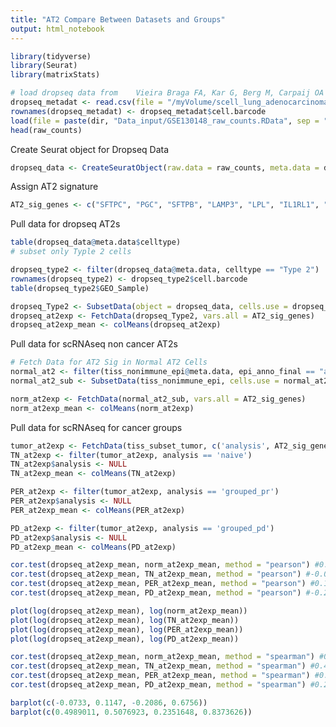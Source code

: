```yaml
---
title: "AT2 Compare Between Datasets and Groups"
output: html_notebook
---
```


```r
library(tidyverse)
library(Seurat)
library(matrixStats)
```

```r
# load dropseq data from 	Vieira Braga FA, Kar G, Berg M, Carpaij OA et al. A cellular census of human lungs identifies novel cell states in health and in asthma. Nat Med 2019 Jun 17. PMID: 31209336
dropseq_metadat <- read.csv(file = "/myVolume/scell_lung_adenocarcinoma/Data_input/GSE130148_barcodes_cell_types.txt", header = TRUE, sep = "\t")
rownames(dropseq_metadat) <- dropseq_metadat$cell.barcode
load(file = paste(dir, "Data_input/GSE130148_raw_counts.RData", sep = ""))
head(raw_counts)
```

Create Seurat object for Dropseq Data
```r
dropseq_data <- CreateSeuratObject(raw.data = raw_counts, meta.data = dropseq_metadat)
```

Assign AT2 signature
```r
AT2_sig_genes <- c("SFTPC", "PGC", "SFTPB", "LAMP3", "LPL", "IL1RL1", "NR4A2", "HIF3A", "MAOA", "ADH1B", "SEPP1", "SCNN1A", "CLDN18", "AQP4")
```

Pull data for dropseq AT2s
```r
table(dropseq_data@meta.data$celltype)
# subset only Typle 2 cells

dropseq_type2 <- filter(dropseq_data@meta.data, celltype == "Type 2")
rownames(dropseq_type2) <- dropseq_type2$cell.barcode
table(dropseq_type2$GEO_Sample)

dropseq_Type2 <- SubsetData(object = dropseq_data, cells.use = dropseq_type2$cell.barcode)
dropseq_at2exp <- FetchData(dropseq_Type2, vars.all = AT2_sig_genes)
dropseq_at2exp_mean <- colMeans(dropseq_at2exp)
```

Pull data for scRNAseq non cancer AT2s
```r
# Fetch Data for AT2 Sig in Normal AT2 Cells
normal_at2 <- filter(tiss_nonimmune_epi@meta.data, epi_anno_final == "alveolar type 2 cell")
normal_at2_sub <- SubsetData(tiss_nonimmune_epi, cells.use = normal_at2$cell_id)

norm_at2exp <- FetchData(normal_at2_sub, vars.all = AT2_sig_genes)
norm_at2exp_mean <- colMeans(norm_at2exp)
```

Pull data for scRNAseq for cancer groups
```r
tumor_at2exp <- FetchData(tiss_subset_tumor, c('analysis', AT2_sig_genes))
TN_at2exp <- filter(tumor_at2exp, analysis == 'naive')
TN_at2exp$analysis <- NULL
TN_at2exp_mean <- colMeans(TN_at2exp)

PER_at2exp <- filter(tumor_at2exp, analysis == 'grouped_pr')
PER_at2exp$analysis <- NULL
PER_at2exp_mean <- colMeans(PER_at2exp)

PD_at2exp <- filter(tumor_at2exp, analysis == 'grouped_pd')
PD_at2exp$analysis <- NULL
PD_at2exp_mean <- colMeans(PD_at2exp)
```


```r
cor.test(dropseq_at2exp_mean, norm_at2exp_mean, method = "pearson") #0.6756 p-value = 0.008001
cor.test(dropseq_at2exp_mean, TN_at2exp_mean, method = "pearson") #-0.0733 p-value = 0.8032
cor.test(dropseq_at2exp_mean, PER_at2exp_mean, method = "pearson") #0.1147 p-value = 0.6962
cor.test(dropseq_at2exp_mean, PD_at2exp_mean, method = "pearson") #-0.2086 p-value = 0.474

plot(log(dropseq_at2exp_mean), log(norm_at2exp_mean))
plot(log(dropseq_at2exp_mean), log(TN_at2exp_mean))
plot(log(dropseq_at2exp_mean), log(PER_at2exp_mean))
plot(log(dropseq_at2exp_mean), log(PD_at2exp_mean))

cor.test(dropseq_at2exp_mean, norm_at2exp_mean, method = "spearman") #0.8373626  p-value = 0.0002774
cor.test(dropseq_at2exp_mean, TN_at2exp_mean, method = "spearman") #0.4989011 p-value = 0.07214
cor.test(dropseq_at2exp_mean, PER_at2exp_mean, method = "spearman") #0.5076923 p-value = 0.06669
cor.test(dropseq_at2exp_mean, PD_at2exp_mean, method = "spearman") #0.2351648 p-value = 0.4175

barplot(c(-0.0733, 0.1147, -0.2086, 0.6756))
barplot(c(0.4989011, 0.5076923, 0.2351648, 0.8373626))
```




